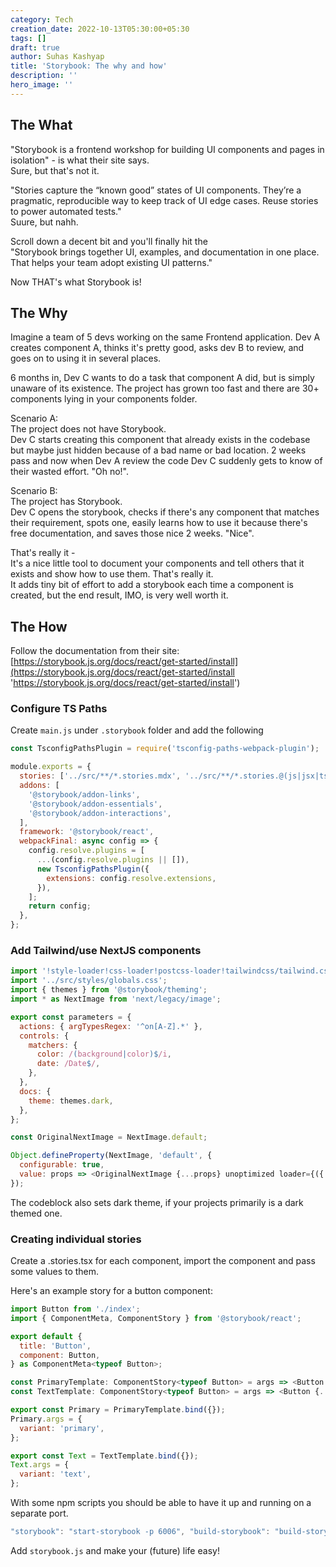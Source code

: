 ```yaml
---
category: Tech
creation_date: 2022-10-13T05:30:00+05:30
tags: []
draft: true
author: Suhas Kashyap
title: 'Storybook: The why and how'
description: ''
hero_image: ''
---
```


## The What

"Storybook is a frontend workshop for building UI components and pages in isolation" - is what their site says.  
Sure, but that's not it.

"Stories capture the “known good” states of UI components. They’re a pragmatic, reproducible way to keep track of UI edge cases. Reuse stories to power automated tests."  
Suure, but nahh.

Scroll down a decent bit and you'll finally hit the  
"Storybook brings together UI, examples, and documentation in one place. That helps your team adopt existing UI patterns."

Now THAT's what Storybook is!

## The Why

Imagine a team of 5 devs working on the same Frontend application. Dev A creates component A, thinks it's pretty good, asks dev B to review, and goes on to using it in several places.

6 months in, Dev C wants to do a task that component A did, but is simply unaware of its existence. The project has grown too fast and there are 30+ components lying in your components folder.

Scenario A:  
The project does not have Storybook.  
Dev C starts creating this component that already exists in the codebase but maybe just hidden because of a bad name or bad location. 2 weeks pass and now when Dev A review the code Dev C suddenly gets to know of their wasted effort. "Oh no!".

Scenario B:  
The project has Storybook.  
Dev C opens the storybook, checks if there's any component that matches their requirement, spots one, easily learns how to use it because there's free documentation, and saves those nice 2 weeks. "Nice".

That's really it -  
It's a nice little tool to document your components and tell others that it exists and show how to use them. That's really it.  
It adds tiny bit of effort to add a storybook each time a component is created, but the end result, IMO, is very well worth it.

## The How

Follow the documentation from their site: [https://storybook.js.org/docs/react/get-started/install](https://storybook.js.org/docs/react/get-started/install 'https://storybook.js.org/docs/react/get-started/install')

### Configure TS Paths

Create `main.js` under `.storybook` folder and add the following

```javascript
const TsconfigPathsPlugin = require('tsconfig-paths-webpack-plugin');

module.exports = {
  stories: ['../src/**/*.stories.mdx', '../src/**/*.stories.@(js|jsx|ts|tsx)'],
  addons: [
    '@storybook/addon-links',
    '@storybook/addon-essentials',
    '@storybook/addon-interactions',
  ],
  framework: '@storybook/react',
  webpackFinal: async config => {
    config.resolve.plugins = [
      ...(config.resolve.plugins || []),
      new TsconfigPathsPlugin({
        extensions: config.resolve.extensions,
      }),
    ];
    return config;
  },
};
```

### Add Tailwind/use NextJS components

```javascript
import '!style-loader!css-loader!postcss-loader!tailwindcss/tailwind.css';
import '../src/styles/globals.css';
import { themes } from '@storybook/theming';
import * as NextImage from 'next/legacy/image';

export const parameters = {
  actions: { argTypesRegex: '^on[A-Z].*' },
  controls: {
    matchers: {
      color: /(background|color)$/i,
      date: /Date$/,
    },
  },
  docs: {
    theme: themes.dark,
  },
};

const OriginalNextImage = NextImage.default;

Object.defineProperty(NextImage, 'default', {
  configurable: true,
  value: props => <OriginalNextImage {...props} unoptimized loader={({ src }) => src} />,
});
```

The codeblock also sets dark theme, if your projects primarily is a dark themed one.

### Creating individual stories

Create a .stories.tsx for each component, import the component and pass some values to them.

Here's an example story for a button component:

```javascript
import Button from './index';
import { ComponentMeta, ComponentStory } from '@storybook/react';

export default {
  title: 'Button',
  component: Button,
} as ComponentMeta<typeof Button>;

const PrimaryTemplate: ComponentStory<typeof Button> = args => <Button {...args}>Click me!</Button>;
const TextTemplate: ComponentStory<typeof Button> = args => <Button {...args}>Click me!</Button>;

export const Primary = PrimaryTemplate.bind({});
Primary.args = {
  variant: 'primary',
};

export const Text = TextTemplate.bind({});
Text.args = {
  variant: 'text',
};
```

With some npm scripts you should be able to have it up and running on a separate port.

```javascript
"storybook": "start-storybook -p 6006", "build-storybook": "build-storybook",
```

Add `storybook.js` and make your (future) life easy!
